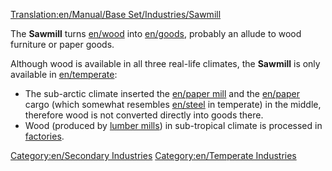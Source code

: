 [[Translation:en/Manual/Base Set/Industries/Sawmill]]

{{en/Industries|image=en/Sawmill.png.png|name=Sawmill
|climates=[[en/Manual/Climates]]
|accepts=[[en/Manual/Base Set/Cargos/Wood]]
|produces=[[en/Manual/Base Set/Cargos/Goods]]
|notes=Not present in other [[en/Manual/Climates]], but somewhat similar to the [[en/Manual/Base Set/Industries/Paper Mill]]
}}

The '''Sawmill''' turns [[en/wood]] into [[en/goods]], probably an allude to wood furniture or paper goods.

Although wood is available in all three real-life climates, the '''Sawmill''' is only available in [[en/temperate]]:
* The sub-arctic climate inserted the [[en/paper mill]] and the [[en/paper]] cargo (which somewhat resembles [[en/steel]] in temperate) in the middle, therefore wood is not converted directly into goods there.
* Wood (produced by [[en/Manual/Base Set/Industries/Lumber Mill|lumber mills]]) in sub-tropical climate is processed in [[en/factory|factories]].


{{en/Navbox Industries}}

[[Category:en/Secondary Industries]]
[[Category:en/Temperate Industries]]